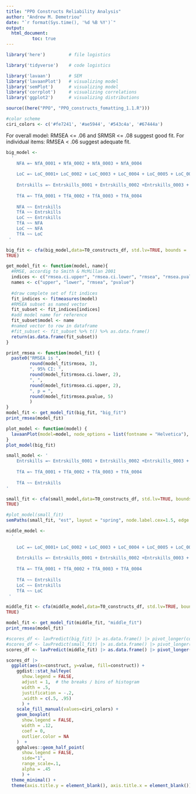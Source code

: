 ```yaml
---
title: "PPO Constructs Reliability Analysis"
author: "Andrew M. Demetriou"
date: "`r format(Sys.time(), '%d %B %Y')`"
output: 
  html_document:
          toc: true
---
```


```r
library('here')         # file logistics

library('tidyverse')    # code logistics

library('lavaan')       # SEM
library('lavaanPlot')   # visualizing model
library('semPlot')      # visualizing model
library('corrplot')     # visualizing correlations
library('ggplot2')      # visualizing distributions

source((here("PPO", "PPO_constructs_fomatting_1.1.R")))

#color scheme
ciri_colors <- c('#fe7241', '#ae5944', '#543c4a', '#67444a')
```

For overall model: RMSEA <= .06 and SRMSR <= .08 suggest good fit. 
For individual items: RMSEA < .06 suggest adequate fit.


```r
big_model <- 
  ' 
    NFA =~ NfA_0001 + NfA_0002 + NfA_0003 + NfA_0004
    
    LoC =~ LoC_0001+ LoC_0002 + LoC_0003 + LoC_0004 + LoC_0005 + LoC_0006
    
    Entrskills =~ Entrskills_0001 + Entrskills_0002 +Entrskills_0003 + Entrskills_0004 + Entrskills_0005 + Entrskills_0006 + Entrskills_0007
    
    TfA =~ TfA_0001 + TfA_0002 + TfA_0003 + TfA_0004
    
    NFA ~~ Entrskills
    TfA ~~ Entrskills
    LoC ~~ Entrskills
    TfA ~~ NFA
    LoC ~~ NFA
    TfA ~~ LoC
 '
```

```r
big_fit <- cfa(big_model,data=T0_constructs_df, std.lv=TRUE, bounds =
TRUE)
```

```r
get_model_fit <- function(model, name){
  #RMSE, accordig to Smith & McMillan 2001
  indices <- c("rmsea.ci.upper", "rmsea.ci.lower", "rmsea", "rmsea.pvalue")
  names <- c("upper", "lower", "rmsea", "pvalue")
  
  #draw complete set of fit indices
  fit_indices <- fitmeasures(model)
  #RMSEA subset as named vector
  fit_subset <- fit_indices[indices]
  #add model name for reference
  fit_subset$model <- name
  #named vector to row in dataframe
  #fit_subset <- fit_subset %>% t() %>% as.data.frame() 
  return(as.data.frame(fit_subset))
}
```

```r
print_rmsea <- function(model_fit) {
  paste0("RMSEA is ",
         round(model_fit$rmsea, 3), 
         ", 95% CI: ", 
         round(model_fit$rmsea.ci.lower, 2), 
         ", ", 
         round(model_fit$rmsea.ci.upper, 2), 
         ", p = ", 
         round(model_fit$rmsea.pvalue, 5)
         )
}
model_fit <- get_model_fit(big_fit, "big_fit")
print_rmsea(model_fit)
```


```r
plot_model <- function(model) {
  lavaanPlot(model=model, node_options = list(fontname = "Helvetica"), edge_options = list(color = "grey"), coefs=TRUE, covs=TRUE, stars='latent')
}
plot_model(big_fit)
```

```r
small_model <- '
    Entrskills =~ Entrskills_0001 + Entrskills_0002 +Entrskills_0003 + Entrskills_0004 + Entrskills_0005 + Entrskills_0006 + Entrskills_0007
    
    TfA =~ TfA_0001 + TfA_0002 + TfA_0003 + TfA_0004
    
    TfA ~~ Entrskills
'
```

```r
small_fit <- cfa(small_model,data=T0_constructs_df, std.lv=TRUE, bounds =
TRUE)
```

```r
#plot_model(small_fit)
semPaths(small_fit, "est", layout = "spring", node.label.cex=1.5, edge.label.cex = 1, edge.color = "black", style = "lisrel")
```

```r
middle_model <- 
  ' 
    
    LoC =~ LoC_0001+ LoC_0002 + LoC_0003 + LoC_0004 + LoC_0005 + LoC_0006
    
    Entrskills =~ Entrskills_0001 + Entrskills_0002 +Entrskills_0003 + Entrskills_0004 + Entrskills_0005 + Entrskills_0006 + Entrskills_0007
    
    TfA =~ TfA_0001 + TfA_0002 + TfA_0003 + TfA_0004
    
    TfA ~~ Entrskills
    LoC ~~ Entrskills
    TfA ~~ LoC
 '

middle_fit <- cfa(middle_model,data=T0_constructs_df, std.lv=TRUE, bounds =
TRUE)

model_fit <- get_model_fit(middle_fit, "middle_fit")
print_rmsea(model_fit)
```

```r
#scores_df <- lavPredict(big_fit) |> as.data.frame() |> pivot_longer(cols = c("LoC", "Entrskills", "TfA", "NFA"), names_to = "construct")
#scores_df <- lavPredict(small_fit) |> as.data.frame() |> pivot_longer(cols = c("Entrskills", "TfA"), names_to = "construct")
scores_df <- lavPredict(middle_fit) |> as.data.frame() |> pivot_longer(cols = c("LoC", "Entrskills", "TfA"), names_to = "construct")
```

```r
scores_df |>
  ggplot(aes(x=construct, y=value, fill=construct)) +
    ggdist::stat_halfeye(
      show.legend = FALSE, 
      adjust = 1,  # the breaks / bins of histogram
      width = .5, 
      justification = -.2,
      .width = c(.5, .95)
      ) +
    scale_fill_manual(values=ciri_colors) +
    geom_boxplot(
      show.legend = FALSE,
      width = .12, 
      coef = 0, 
      outlier.color = NA
    )  +
    gghalves::geom_half_point(
      show.legend = FALSE, 
      side="1", 
      range_scale=.1,
      alpha = .45
      ) +
  theme_minimal() +
  theme(axis.title.y = element_blank(), axis.title.x = element_blank()) 
```



